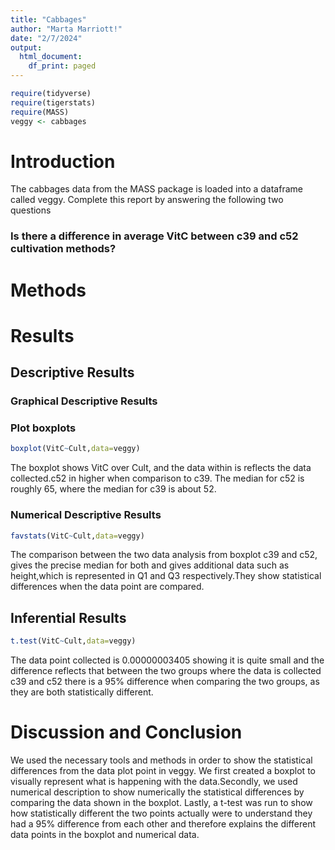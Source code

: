 ```yaml
---
title: "Cabbages"
author: "Marta Marriott!"
date: "2/7/2024"
output:
  html_document:
    df_print: paged
---
```


```r
require(tidyverse)
require(tigerstats)
require(MASS)
veggy <- cabbages
```

# Introduction

<!--In this section you explain what you are trying to show.  Where did the data come from?  What is the research or other question you are trying to answer?!-->
 The cabbages data from the MASS package is loaded into a dataframe called veggy. Complete this report by answering the following two questions  
 
### Is there a difference in average VitC between c39 and c52 cultivation methods?  

# Methods

<!--Decide on your methods:  use "variable analysis" or other appropriate descriptors.  Make sure to choose at least one graphical method and at least one numerical method.!-->

# Results

<!--Divide this section into two sub-sections:  One for your descriptive  results and one for your inferential results.!-->

## Descriptive Results

### Graphical Descriptive Results

<!--Graphical results here.  Make sure to show your code.  Provide appropriate labels for axes, giving units if possible, and provide a good title for the graph, too.  Use the graphical results to describe the patterns if any that exist in the data as focused toward the research question!-->
### Plot boxplots

```r
boxplot(VitC~Cult,data=veggy)
```
  
The boxplot shows VitC over Cult, and the data within is reflects  the data collected.c52 in higher when comparison to c39. The median for c52 is roughly 65, where the median for c39 is about 52.   
  
### Numerical Descriptive Results

<!--Numerical results go here. Use the numerical results to describe the patterns if any that exist in the data as focused toward the research question!-->

```r
favstats(VitC~Cult,data=veggy)
```
The comparison between the two data analysis from boxplot c39 and c52, gives the precise median for both and gives additional data such as height,which is represented in Q1 and Q3 respectively.They show statistical differences when the data point are compared.
  
## Inferential Results

<!--State hypothesis clearly.  Make sure your discussion of the inferential test covers all the aspects that the test output produces, such as test statistic, p-value etc.  Make a decision about the null hypothesis, explain the assumptions on which the selected test/procedure was based, and why the chosen procedure satisfys the assumptions and is appropriate to answer the research question!-->
```r
t.test(VitC~Cult,data=veggy)
```
The data point collected is 0.00000003405 showing it is quite small and the difference reflects that between the two groups where the data is collected c39 and c52 there is a 95% difference when comparing the two groups, as they are both statistically different.
  
# Discussion and Conclusion

<!--Discussion and conclusion here.  If you found a relationship be sure to consider whether the relationship occurs because one of the variavbles causes the other, or whether they perhasps aref related for some other reason.  Watch the chapter 6 videos from the GeorgeTown videos collection.!-->

We used the necessary tools and methods in order to show the statistical differences from the data plot point in veggy. We first created a boxplot to visually represent what is happening with the data.Secondly, we used numerical description to show numerically the statistical differences by comparing the data shown in the boxplot. Lastly, a t-test was run to show how statistically different the two points actually were to understand they had a 95% difference from each other and  therefore explains  the different data points in the boxplot and numerical data.

